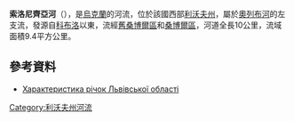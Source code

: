 '''索洛尼齊亞河'''（{{lang-uk|Солониця}}），是[[烏克蘭|烏克蘭]]的河流，位於該國西部[[利沃夫州|利沃夫州]]，屬於[[奧列布河|奧列布河]]的左支流，發源自[[科布洛|科布洛]]以東，流經[[舊桑博爾區|舊桑博爾區]]和[[桑博爾區|桑博爾區]]，河道全長10公里，流域面積9.4平方公里。

==參考資料==
* [http://oblwodgosp.lviv.ua/files/pi4ku.doc Характеристика річок Львівської області]{{dead link|date=2018年1月 |bot=InternetArchiveBot |fix-attempted=yes }}

{{DEFAULTSORT:Солониця (притока Ореба)}}
[[Category:利沃夫州河流|Category:利沃夫州河流]]


{{Ukraine-river-stub}}